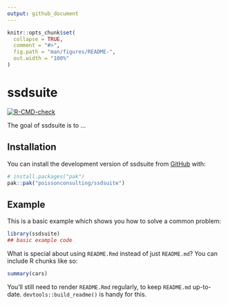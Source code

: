 ```yaml
---
output: github_document
---
```


<!-- README.md is generated from README.Rmd. Please edit that file -->

```r
knitr::opts_chunk$set(
  collapse = TRUE,
  comment = "#>",
  fig.path = "man/figures/README-",
  out.width = "100%"
)
```

# ssdsuite

<!-- badges: start -->
[![R-CMD-check](https://github.com/poissonconsulting/ssdsuite/actions/workflows/R-CMD-check.yaml/badge.svg)](https://github.com/poissonconsulting/ssdsuite/actions/workflows/R-CMD-check.yaml)
<!-- badges: end -->

The goal of ssdsuite is to ...

## Installation

You can install the development version of ssdsuite from [GitHub](https://github.com/) with:

``` r
# install.packages("pak")
pak::pak("poissonconsulting/ssdsuite")
```

## Example

This is a basic example which shows you how to solve a common problem:

```r
library(ssdsuite)
## basic example code
```

What is special about using `README.Rmd` instead of just `README.md`? You can include R chunks like so:

```r
summary(cars)
```

You'll still need to render `README.Rmd` regularly, to keep `README.md` up-to-date. `devtools::build_readme()` is handy for this.
